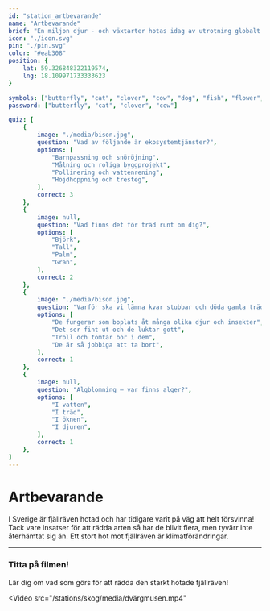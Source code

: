 ```yaml
---
id: "station_artbevarande"
name: "Artbevarande"
brief: "En miljon djur - och växtarter hotas idag av utrotning globalt och bara i Sverige riskerar minst tvåtusen arter att försvinna. Flera av Skansens djur ingår eller har ingått i olika former av bevarandeprojekt – fjällräven är ett av dem."
icon: "./icon.svg"
pin: "./pin.svg"
color: "#eab308"
position: {
    lat: 59.326848322119574,
    lng: 18.109971733333623
}

symbols: ["butterfly", "cat", "clover", "cow", "dog", "fish", "flower", "fox", "frog"]
password: ["butterfly", "cat", "clover", "cow"]

quiz: [
    {
        image: "./media/bison.jpg",
        question: "Vad av följande är ekosystemtjänster?",
        options: [
            "Barnpassning och snöröjning",
            "Målning och roliga byggprojekt",
            "Pollinering och vattenrening",
            "Höjdhoppning och tresteg",
        ],
        correct: 3
    },
    {
        image: null,
        question: "Vad finns det för träd runt om dig?",
        options: [
            "Björk",
            "Tall",
            "Palm",
            "Gran",
        ],
        correct: 2
    },
    {
        image: "./media/bison.jpg",
        question: "Varför ska vi lämna kvar stubbar och döda gamla träd när vi avverkar skog?",
        options: [
            "De fungerar som boplats åt många olika djur och insekter",
            "Det ser fint ut och de luktar gott",
            "Troll och tomtar bor i dem",
            "De är så jobbiga att ta bort",
        ],
        correct: 1
    },
    {
        image: null,
        question: "Algblomning – var finns alger?",
        options: [
            "I vatten",
            "I träd",
            "I öknen",
            "I djuren",
        ],
        correct: 1
    },
]
---
```


# Artbevarande

I Sverige är fjällräven hotad och har tidigare varit på väg att helt försvinna! Tack vare insatser för att rädda arten så har de blivit flera, men tyvärr inte återhämtat sig än. Ett stort hot mot fjällräven är klimatförändringar.

----------------

### Titta på filmen!
Lär dig om vad som görs för att rädda den starkt hotade fjällräven!

<Video
    src="/stations/skog/media/dvärgmusen.mp4"
></Video>
